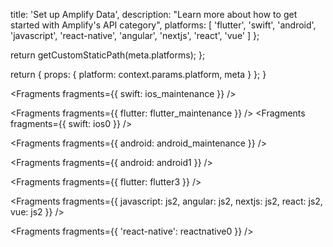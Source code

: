 
  title: 'Set up Amplify Data',
  description:
    "Learn more about how to get started with Amplify's API category",
  platforms: [
    'flutter',
    'swift',
    'android',
    'javascript',
    'react-native',
    'angular',
    'nextjs',
    'react',
    'vue'
  ]
};

  return getCustomStaticPath(meta.platforms);
};

  return {
    props: {
      platform: context.params.platform,
      meta
    }
  };
}


<Fragments fragments={{ swift: ios_maintenance }} />



<Fragments fragments={{ flutter: flutter_maintenance }} />
<Fragments fragments={{ swift: ios0 }} />


<Fragments fragments={{ android: android_maintenance }} />


<Fragments fragments={{ android: android1 }} />


<Fragments fragments={{ flutter: flutter3 }} />


<Fragments
  fragments={{
    javascript: js2,
    angular: js2,
    nextjs: js2,
    react: js2,
    vue: js2
  }}
/>


<Fragments fragments={{ 'react-native': reactnative0 }} />
